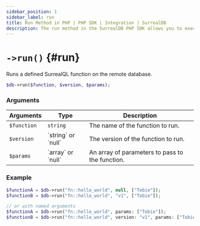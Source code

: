---
sidebar_position: 1
sidebar_label: run
title: Run Method in PHP | PHP SDK | Integration | SurrealDB
description: The run method in the SurrealDB PHP SDK allows you to execute a defined SurrealQL function on the remote database.
---


# `->run()` {#run}

Runs a defined SurrealQL function on the remote database.

```php title="Method Syntax"
$db->run($function, $version, $params);
```

### Arguments

<table>
	<thead>
		<tr>
			<th colspan="2" scope="col">Arguments</th>
			<th colspan="2" scope="col">Type</th>
			<th colspan="2" scope="col">Description</th>
		</tr>
	</thead>
	<tbody>
		<tr>
			<td colspan="2" scope="row" data-label="Arguments">
				<code>$function</code>
				<Label label="required" />
			</td>
			<td colspan="2" scope="row" data-label="Description">
				<code>string</code>
			</td>
			<td colspan="2" scope="row" data-label="Description">
				The name of the function to run.
			</td>
		</tr>
		<tr>
			<td colspan="2" scope="row" data-label="Arguments">
				<code>$version</code>
				<Label label="optional" />
			</td>
			<td colspan="2" scope="row" data-label="Type">
				`string` or `null`
			</td>
			<td colspan="2" scope="row" data-label="Description">
				The version of the function to run.
			</td>
		</tr>
		<tr>
			<td colspan="2" scope="row" data-label="Arguments">
				<code>$params</code>
				<Label label="optional" />
			</td>
			<td colspan="2" scope="row" data-label="Type">
				`array` or `null`
			</td>
			<td colspan="2" scope="row" data-label="Description">
				An array of parameters to pass to the function.
			</td>
		</tr>
	</tbody>
</table>

### Example

```php title="Example"
$functionA = $db->run("fn::hello_world", null, ["Tobie"]);
$functionB = $db->run("fn::hello_world", "v1", ["Tobie"]);

// or with named arguments
$functionA = $db->run("fn::hello_world", params: ["Tobie"]);
$functionB = $db->run("fn::hello_world", version: "v1", params: ["Tobie"]);
```